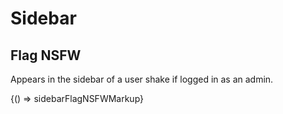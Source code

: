 
<Meta title="Legacy/Components/Sidebar" />

# Sidebar

## Flag NSFW

Appears in the sidebar of a user shake if logged in as an admin.

<Preview>
  <Story name="Flag NSFW" height="100px">
    {() => sidebarFlagNSFWMarkup}
  </Story>
</Preview>
